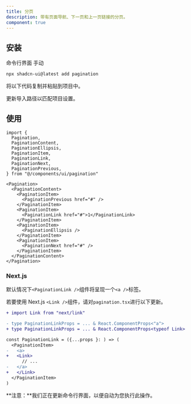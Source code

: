 ```yaml
---
title: 分页
description: 带有页面导航、下一页和上一页链接的分页。
component: true
---
```


<ComponentPreview
  name="pagination-demo"
  description="带有前一页和下一页链接的分页。"
/>

## 安装

<Tabs defaultValue="cli">

<TabsList>
  <TabsTrigger value="cli">命令行界面</TabsTrigger>
  <TabsTrigger value="manual">手动</TabsTrigger>
</TabsList>
<TabsContent value="cli">

```bash
npx shadcn-ui@latest add pagination
```

</TabsContent>

<TabsContent value="manual">

<Steps>

<Step>将以下代码复制并粘贴到项目中。</Step>

<ComponentSource name="pagination" />

<Step>更新导入路径以匹配项目设置。</Step>

</Steps>

</TabsContent>

</Tabs>

## 使用

```tsx
import {
  Pagination,
  PaginationContent,
  PaginationEllipsis,
  PaginationItem,
  PaginationLink,
  PaginationNext,
  PaginationPrevious,
} from "@/components/ui/pagination"
```

```tsx
<Pagination>
  <PaginationContent>
    <PaginationItem>
      <PaginationPrevious href="#" />
    </PaginationItem>
    <PaginationItem>
      <PaginationLink href="#">1</PaginationLink>
    </PaginationItem>
    <PaginationItem>
      <PaginationEllipsis />
    </PaginationItem>
    <PaginationItem>
      <PaginationNext href="#" />
    </PaginationItem>
  </PaginationContent>
</Pagination>
```

### Next.js

默认情况下`<PaginationLink />`组件将呈现一个`<a />`标签。

若要使用 Next.js `<Link />`组件，请对`pagination.tsx`进行以下更新。

```diff showLineNumbers /typeof Link/ {1}
+ import Link from "next/link"

- type PaginationLinkProps = ... & React.ComponentProps<"a">
+ type PaginationLinkProps = ... & React.ComponentProps<typeof Link>

const PaginationLink = ({...props }: ) => (
  <PaginationItem>
-   <a>
+   <Link>
      // ...
-   </a>
+   </Link>
  </PaginationItem>
)

```

<Callout className="mt-6">

**注意：**我们正在更新命令行界面，以便自动为您执行此操作。

</Callout>